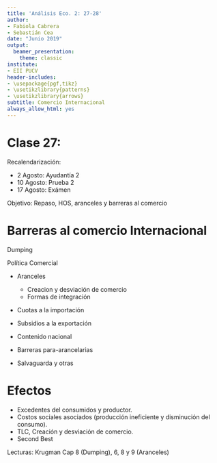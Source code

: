 ```yaml
---
title: 'Análisis Eco. 2: 27-28'
author:
- Fabiola Cabrera
- Sebastián Cea
date: "Junio 2019"
output:
  beamer_presentation:
    theme: classic
institute:
- EII PUCV
header-includes:
- \usepackage{pgf,tikz}
- \usetikzlibrary{patterns}
- \usetikzlibrary{arrows}
subtitle: Comercio Internacional
always_allow_html: yes
---
```



# Clase 27: 

Recalendarización:

  - 2 Agosto: Ayudantía 2
  - 10 Agosto: Prueba 2
  - 17 Agosto: Exámen

Objetivo: Repaso, HOS, aranceles y barreras al comercio


# Barreras al comercio Internacional 

Dumping 

Política Comercial

  - Aranceles
  
    - Creacion y desviación de comercio 
    - Formas de integración
    
  - Cuotas a la importación
  - Subsidios a la exportación
  - Contenido nacional
  - Barreras para-arancelarias
  - Salvaguarda y otras
 

# Efectos
  - Excedentes del consumidos y productor.
  - Costos sociales asociados (producción ineficiente y disminución del consumo).
  - TLC, Creación y desviación de comercio.
  - Second Best

  
Lecturas: Krugman Cap 8 (Dumping), 6, 8 y 9 (Aranceles)  